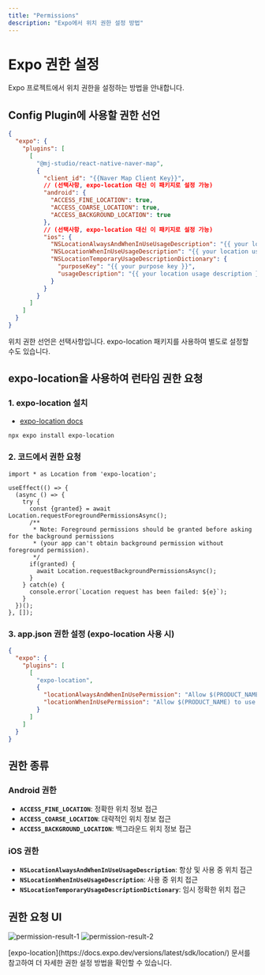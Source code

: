 ```yaml
---
title: "Permissions"
description: "Expo에서 위치 권한 설정 방법"
---
```



# Expo 권한 설정

Expo 프로젝트에서 위치 권한을 설정하는 방법을 안내합니다.

## Config Plugin에 사용할 권한 선언

```json title="app.json"
{
  "expo": {
    "plugins": [
      [
        "@mj-studio/react-native-naver-map",
        {
          "client_id": "{{Naver Map Client Key}}",
          // (선택사항, expo-location 대신 이 패키지로 설정 가능)
          "android": {
            "ACCESS_FINE_LOCATION": true,
            "ACCESS_COARSE_LOCATION": true,
            "ACCESS_BACKGROUND_LOCATION": true
          },
          // (선택사항, expo-location 대신 이 패키지로 설정 가능)
          "ios": {
            "NSLocationAlwaysAndWhenInUseUsageDescription": "{{ your location usage description }}",
            "NSLocationWhenInUseUsageDescription": "{{ your location usage description }}",
            "NSLocationTemporaryUsageDescriptionDictionary": {
              "purposeKey": "{{ your purpose key }}",
              "usageDescription": "{{ your location usage description }}"
            }
          }
        }
      ]
    ]
  }
}
```

<Callout type="info">
위치 권한 선언은 선택사항입니다. expo-location 패키지를 사용하여 별도로 설정할 수도 있습니다.
</Callout>

## expo-location을 사용하여 런타임 권한 요청

### 1. expo-location 설치

- [expo-location docs](https://docs.expo.dev/versions/latest/sdk/location/)

```bash
npx expo install expo-location
```

### 2. 코드에서 권한 요청

```tsx
import * as Location from 'expo-location';

useEffect(() => {
  (async () => {
    try {
      const {granted} = await Location.requestForegroundPermissionsAsync();
      /**
       * Note: Foreground permissions should be granted before asking for the background permissions
       * (your app can't obtain background permission without foreground permission).
       */
      if(granted) {
        await Location.requestBackgroundPermissionsAsync();
      }
    } catch(e) {
      console.error(`Location request has been failed: ${e}`);
    }
  })();
}, []);
```

### 3. app.json 권한 설정 (expo-location 사용 시)

```json title="app.json"
{
  "expo": {
    "plugins": [
      [
        "expo-location",
        {
          "locationAlwaysAndWhenInUsePermission": "Allow $(PRODUCT_NAME) to use your location.",
          "locationWhenInUsePermission": "Allow $(PRODUCT_NAME) to use your location while you are using the app."
        }
      ]
    ]
  }
}
```

## 권한 종류

### Android 권한

- **`ACCESS_FINE_LOCATION`**: 정확한 위치 정보 접근
- **`ACCESS_COARSE_LOCATION`**: 대략적인 위치 정보 접근
- **`ACCESS_BACKGROUND_LOCATION`**: 백그라운드 위치 정보 접근

### iOS 권한

- **`NSLocationAlwaysAndWhenInUseUsageDescription`**: 항상 및 사용 중 위치 접근
- **`NSLocationWhenInUseUsageDescription`**: 사용 중 위치 접근
- **`NSLocationTemporaryUsageDescriptionDictionary`**: 임시 정확한 위치 접근

## 권한 요청 UI

![permission-result-1](https://raw.githubusercontent.com/mym0404/image-archive/master/202404161733072.webp)
![permission-result-2](https://raw.githubusercontent.com/mym0404/image-archive/master/202404161737907.webp)

<Callout>
[expo-location](https://docs.expo.dev/versions/latest/sdk/location/) 문서를 참고하여 더 자세한 권한 설정 방법을 확인할 수 있습니다.
</Callout>
